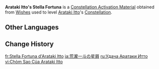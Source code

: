 {{Item Infobox
|id           = 001157
|image        = Item Stella Fortuna (5 Star).png
|type         = Constellation Activation Materials
|group        = Stella Fortuna
|quality      = 5
|description  = [[Arataki Itto]]'s Constellation Activation Material
|source1      = [[Wishes]]
}}
'''Arataki Itto's Stella Fortuna''' is a [[Constellation Activation Material]] obtained from [[Wishes]] used to level [[Arataki Itto]]'s [[Constellation]].

==Other Languages==
{{Other Languages|default_hidden=1
|en      = Arataki Itto's Stella Fortuna
|zhs     = 荒泷一斗的命星
|zhs_rm  = Huānglóng Yīdǒu de Mìngxīng
|zht     = 荒瀧一斗的命星
|zht_rm  = Huānglóng Yīdǒu de Mìngxīng
|ja      = 荒瀧一斗の星屑
|ja_rm   = Arataki Itto no Hoshikuzu
|ko      = 아라타키 이토<->의 운명<->의 별
|es      = Stella Fortuna de Arataki Itto
|fr      = Stella Fortuna d'Arataki Itto
|ru      = Удача Аратаки Итто
|th      = ดวงดาวแห่งชีวิตของ Arataki Itto
|th_rm   = Duangdao haeng Chiwit khong Arataki Itto
|vi      = Chòm Sao Của Arataki Itto
|de      = Stella Fortuna von Arataki Itto
|id      = Arataki Itto's Stella Fortuna
|pt      = Stella Fortuna de Arataki Itto
|tr      = Arataki Itto'nun Yaşam Yıldızı
|it      = Stella Fortuna di Arataki Itto
}}

==Change History==
{{Change History|2.3}}

[[fr:Stella Fortuna d'Arataki Itto]]
[[ja:荒瀧一斗の星屑]]
[[ru:Удача Аратаки Итто]]
[[vi:Chòm Sao Của Arataki Itto]]